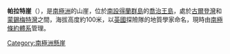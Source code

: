 {{coord|62|11|S|58|35|W|display=title}}

'''帕拉特崖'''（{{lang-en|Platt Cliffs}}），是[[南極洲|南極洲]]的山崖，位於[[南設得蘭群島|南設得蘭群島]]的[[喬治王島|喬治王島]]，處於[[古爾登灣|古爾登灣]]和[[蒙錫梅特灣|蒙錫梅特灣]]之間，海拔高度約100米，以[[英國|英國]]探險隊的地質學家命名，現時由[[南極條約體系|南極條約體系]]管理。

[[Category:南極洲懸崖|Category:南極洲懸崖]]


{{Antarctica-geo-stub}}